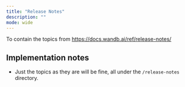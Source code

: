 ```yaml
---
title: "Release Notes"
description: ""
mode: wide
---
```

To contain the topics from https://docs.wandb.ai/ref/release-notes/

## Implementation notes

- Just the topics as they are will be fine, all under the `/release-notes` directory.